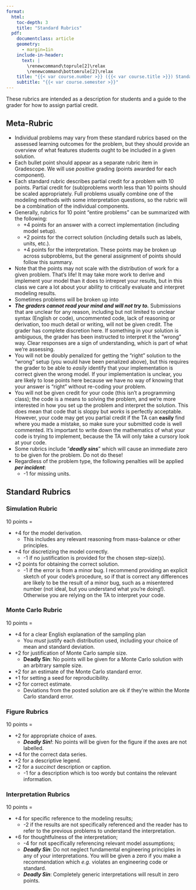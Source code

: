```yaml
---
format:
  html:
    toc-depth: 3
    title: "Standard Rubrics"
  pdf:
    documentclass: article
    geometry:
      - margin=1in  
    include-in-header:
      text: |
        \renewcommand\toprule[2]\relax
        \renewcommand\bottomrule[2]\relax
    title: "{{< var course.number >}} ({{< var course.title >}}) Standard Rubric"
    subtitle: "{{< var course.semester >}}"
---
```


These rubrics are intended as a description for students and a guide to the grader for how to assign partial credit. 

## Meta-Rubric

- Individual problems may vary from these standard rubrics based on the assessed learning outcomes for the problem, but they should provide an overview of what features students ought to be included in a given solution.
- Each bullet point should appear as a separate rubric item in Gradescope. We will use *positive* grading (points awarded for each component).
- Each standard rubric describes partial credit for a problem with 10 points. Partial credit for (sub)problems worth less than 10 points should be scaled appropriately. Full problems usually combine one of the modeling methods with some interpretation questions, so the rubric will be a combination of the individual components.
- Generally, rubrics for 10 point "entire problems" can be summarized with the following:
    - +4 points for an answer with a correct implementation (including model setup).
    - +2 points for the correct solution (including details such as labels, units, etc.).
    - +4 points for the interpretation.
  These points may be broken up across subproblems, but the general assignment of points should follow this summary.
- Note that the points may not scale with the distribution of work for a given problem. That's life! It may take more work to derive and implement your model than it does to intrepret your results, but in this class we care a lot about your ability to critically evaluate and interpret modeling results.
- Sometimes problems will be broken up into 
- ***The graders cannot read your mind and will not try to.*** Submissions that are unclear for any reason, including but not limited to unclear syntax (English or code), uncommented code, lack of reasoning or derivation, too much detail or writing, will not be given credit. The grader has complete discretion here. If something in your solution is ambiguous, the grader has been instructed to interpret it the "wrong" way. Clear responses are a sign of understanding, which is part of what we're assessing.
- You will not be doubly penalized for getting the "right" solution to the "wrong" setup (you would have been penalized above), but this requires the grader to be able to *easily* identify that your implementation is correct given the wrong model. If your implementation is unclear, you are likely to lose points here because we have no way of knowing that your answer is "right" without re-coding your problem. 
- You will not be given credit for your code (this isn't a programming class); the code is a means to solving the problem, and we're more interested in how you set up the problem and interpret the solution.  This does mean that code that is sloppy but *works* is perfectly acceptable. However, your code may get you partial credit if the TA can **easily** find where you made a mistake, so make sure your submitted code is well commented. It's important to write down the mathematics of what your code is trying to implement, because the TA will only take a cursory look at your code.
- Some rubrics include "***deadly sins***" which will cause an immediate zero to be given for the problem. Do not do these!
- Regardless of the problem type, the following penalties will be applied ***per incident***:
    - -1 for missing units.

## Standard Rubrics

### Simulation Rubric

10 points = 

- +4 for the model derivation.
    - This includes any relevant reasoning from mass-balance or other principles.
- +4 for discretizing the model correctly.
    - -1 if no justification is provided for the chosen step-size(s).
- +2 points for obtaining the correct solution.
    - -1 if the error is from a minor bug. I recommend providing an explicit sketch of your code's procedure, so if that is correct any differences are likely to be the result of a minor bug, such as a misentered number (not ideal, but you understand what you're doing!). Otherwise you are relying on the TA to interpret your code.

### Monte Carlo Rubric

10 points =

- +4 for a clear English explanation of the sampling plan
  - You *must* justify each distribution used, including your choice of mean and standard deviation.
- +2 for justification of Monte Carlo sample size.
  - **Deadly Sin**: No points will be given for a Monte Carlo solution with an arbitrary sample size.
- +2 for an estimate of the Monte Carlo standard error.
- +1 for setting a seed for reproducibility.
- +2 for correct estimate.
  - Deviations from the posted solution are ok if they're within the Monte Carlo standard error.

### Figure Rubrics

10 points = 

- +2 for appropriate choice of axes.
  - ***Deadly Sin!***: No points will be given for the figure if the axes are not labelled.
- +4 for the correct data series.
- +2 for a descriptive legend.
- +2 for a *succinct* description or caption.
  - -1 for a description which is too wordy but contains the relevant information.

### Interpretation Rubrics

10 points = 

- +4 for specific reference to the modeling results;
  - -2 if the results are not specifically referenced and the reader has to refer to the previous problems to understand the interpretation.
- +6 for thoughtfulness of the interpretation;
  - -4 for not specifically referencing relevant model assumptions;
  - ***Deadly Sin***: Do not neglect fundamental engineering principles in any of your interpretations. You will be given a zero if you make a recommendation which *e.g.* violates an engineering code or standard.
  - ***Deadly Sin***: Completely generic interpretations will result in zero points.

